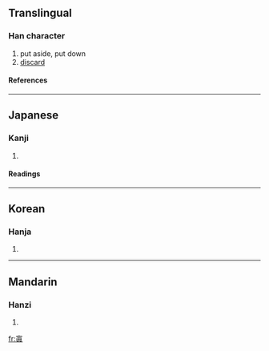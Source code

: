 {{see|置}}

==Translingual==
===Han character===
{{Han char|rn=40|rad=宀|as=10|sn=13|four=3080<sub>1</sub>|canj=十十月金 (JJBC)}}
# put aside, put down
# [[discard]]
====References====
{{Han ref|kx=0289.270|dkj=07257|dj=0573.180|hdz=20945.090|uh=5BD8|ud=23512|bh=DD49|bd=56649}}
----
==Japanese==
===Kanji===
{{ja-kanji|grade=|rs=宀10}}
# {{defn|Japanese}} 
====Readings====
{{ja-readings|on=[[し]] (shi)|kun=[[おく]] (oku), [[いれる]] (ireru), [[とめる]] (tomeru), [[すこる]] (sukoru)}}
----
==Korean==
===Hanja===
{{ko-hanja|hangeul=치|rv=chi|mr=ch'i}}
# {{defn|Korean}}
----
==Mandarin==
===Hanzi===
{{cmn-hanzi|pin=[[nìng]] (ning4), [[zhì]] (zhi4)|wg=ning<sup>4</sup>, chih<sup>4</sup>}}
# {{defn|Mandarin}}

[[fr:寘]]